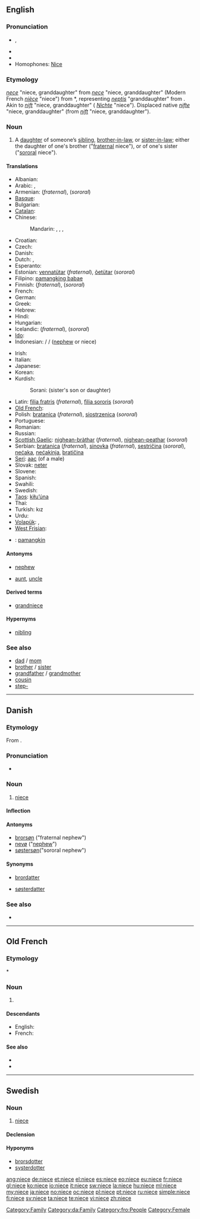 {{also|nièce}}
==English==

===Pronunciation===
* {{IPA|/niːs/}}, {{SAMPA|/ni:s/}}
* {{audio|en-us-niece.ogg|Audio (US)}}
* {{rhymes|iːs}}
* Homophones: [[Nice]]

===Etymology===
{{etyl|enm}} ''[[nece#Middle English|nece]]'' "niece, granddaughter" from {{etyl|fro}} ''[[nece#Old French|nece]]'' "niece, granddaughter" (Modern French ''[[nièce#French|nièce]]'' "niece") from {{etyl|VL.}} *{{term||neptia}}, representing {{etyl|la}} ''[[neptis]]'' "granddaughter" from {{proto|Indo-European|nepot-|grandchild, sister's son|lang=en}}. Akin to {{etyl|goh|-}} ''[[nift#Old High German|nift]]'' "niece, granddaughter" ({{etyl|de|-}} ''[[Nichte#German|Nichte]]'' "niece"). Displaced native {{etyl|enm|-}} ''[[nifte#Middle English|nifte]]'' "niece, granddaughter" (from {{etyl|ang|-}} ''[[nift#Old English|nift]]'' "niece, granddaughter").

===Noun===
{{en-noun}}

# A [[daughter]] of someone’s [[sibling]], [[brother-in-law]], or [[sister-in-law]]; either the daughter of one's brother ("[[fraternal]] niece"), or of one's sister ("[[sororal]] niece").

<!--disputed. Citations please, or mark what regions it is slang in. # A male [[homosexual]] person. -->

====Translations====
{{trans-top|fraternal or sororal niece}}
* Albanian: {{t|sq|mbesë|f|xs=Albanian}}
* Arabic: {{qualifier|fraternal}} {{t|ar|بنت الأخ|f|tr=bínti-l-’ákh|sc=Arab}}, {{t|ar|بنت الأخت|f|tr=bínti-l-’úkht|sc=Arab}}
* Armenian: {{t-|hy|եղբոր աղջիկ|tr=eġbor aġǰik}} (''fraternal''), {{t-|hy|քրոջ աղջիկ|tr=k'roǰ aġǰik}} (''sororal'')
* [[Basque]]: {{t|eu|iloba|xs=Basque}}
* Bulgarian: {{t+|bg|племенница|f}}
* [[Catalan]]: {{t|ca|neboda|f}}
* Chinese:
*: Mandarin: {{qualifier|fraternal}} {{t|zh|侄女|tr=zhínǚ|sc=Hani}}, {{t|zh|姪女|tr=zhínǚ|sc=Hani}}, {{qualifier|sororal}} {{t|zh|甥女|tr=shēngnǚ|sc=Hani}}, {{t|zh|外甥女|tr=wàishēngnǚ|sc=Hani}}
* Croatian: {{t|hr|nećakinja|f}}
* Czech: {{t+|cs|neteř|f}}
* Danish: {{t-|da|niece|c}}
* Dutch: {{t+|nl|nicht|f}}, {{t+|nl|nichtje|n}}
* Esperanto: {{t-|eo|nevino|xs=Esperanto}}
* Estonian: [[vennatütar]] (''fraternal''), [[õetütar]] (''sororal'')
* Filipino: [[pamangking babae]]
* Finnish: {{t-|fi|veljentytär}} (''fraternal''), {{t-|fi|sisarentytär}} (''sororal'')
* French: {{t+|fr|nièce|f}}
* German: {{t+|de|Nichte|f}}
* Greek: {{t+|el|ανεψιά|f|tr=anepsiá}}
* Hebrew: {{t-|he|אחיינית|f|tr=akhyanít}}
* Hindi: {{t|hi|भतीजी|f|tr=bhatījī|sc=Deva}}
* Hungarian: {{t+|hu|unokahúg}}
* Icelandic: {{t+|is|bróðurdóttir|f}} (''fraternal''), {{t+|is|systurdóttir|f}} (''sororal'')
* [[Ido]]: {{t+|io|nevino|xs=Ido}}
* Indonesian: {{t|id|keponakan|xs=Indonesian}} / {{t|id|kemenakan|xs=Indonesian}} / {{t+|id|misan|xs=Indonesian}} ([[nephew]] or niece)
{{trans-mid}}
* Irish: {{t-|ga|neacht|f|xs=Irish}}
* Italian: {{t+|it|nipote|f}}
* Japanese: {{t|ja|姪|tr=[[めい]], mei|sc=Jpan}}
* Korean: {{t|ko|조카딸|tr=jokaddal|sc=Kore}}
* Kurdish:
*: Sorani: {{t|ku|خوشکه‌زا|tr=xoškazá|sc=ku-Arab}} (sister's son or daughter)
* Latin: [[filia fratris]] (''fraternal''), [[filia sororis]] (''sororal'')
* [[Old French]]: {{tø|fro|niece|f}}
* Polish: [[bratanica]] {{f}} (''fraternal''), [[siostrzenica]] {{f}} (''sororal'')
* Portuguese: {{t+|pt|sobrinha|f}}
* Romanian: {{t-|ro|nepoată|f}}
* Russian: {{t+|ru|племянница|f|tr=plemjánnica}}
* [[Scottish Gaelic]]: [[nighean-bràthar]] {{f}} (''fraternal''), [[nighean-peathar]] {{f}} (''sororal'')
* Serbian: [[bratanica]] (''fraternal''), [[sinovka]] (''fraternal''), [[sestričina]] (''sororal''), [[nećaka]], [[nećakinja]], [[bratičina]] {{f}}
* [[Seri]]: [[aac]] (of a male)
* Slovak: [[neter]] {{f}}
* Slovene: {{t+|sl|nečakinja|f}}
* Spanish: {{t+|es|sobrina|f}}
* Swahili: {{t+|sw|mpwa|xs=Swahili}}
* Swedish: {{t-|sv|niece|c}}
* [[Taos]]: [[kìłu’úna]]
* Thai: {{t|th|หลานสาว|tr=lăan săao|sc=Thai}}
* Turkish: kız {{t+|tr|yeğen}}
* Urdu: {{t|ur|بھتیجی|f|tr=bhatījī|sc=ur-Arab}}
* [[Volapük]]: {{qualifier|male or female}} {{t|vo|nef}}, {{qualifier|female}} {{t|vo|jinef}}
* [[West Frisian]]: {{t|fy|nicht}}
{{trans-bottom}}

{{checktrans-top}}
* {{ttbc|fil}}: [[pamangkin]] {{f}}
{{trans-bottom}}

====Antonyms====
* {{italbrac|with regard to gender}} [[nephew]]
* {{italbrac|with regard to ancestry}} [[aunt]], [[uncle]]

====Derived terms====
* [[grandniece]]

====Hypernyms====
* [[nibling]]

===See also===
* [[dad]] / [[mom]]
* [[brother]] / [[sister]]
* [[grandfather]] / [[grandmother]]
* [[cousin]]
* [[step-]]

[[Category:Family]]

----

==Danish==

===Etymology===
From {{etyl|fr|da}} {{term|nièce||niece|lang=fr}}.

===Pronunciation===
* {{IPA|/niɛːsə/|[niˈɛːsə]|lang=da}}

===Noun===
{{da-noun|n|r}}

# [[niece#English|niece]]

====Inflection====
{{da-noun-infl|n|r}}

====Antonyms====
* [[brorsøn]] ("fraternal nephew")
* [[nevø]] ("[[nephew]]")
* [[søstersøn]]("sororal nephew")

====Synonyms====
* {{sense|fraternal niece}} [[brordatter]]
* {{sense|sororal niece}} [[søsterdatter]]

===See also===
* {{pedialite|lang=da}}

[[Category:da:Family]]

----

==Old French==

===Etymology===
{{etyl|LL.|fro}} *{{term||neptia}}

===Noun===
{{fro-noun|f}}

# {{l|en|niece}}

====Descendants====
* English: {{l|en|niece}}
* French: {{l|fr|nièce}}

====See also====
* {{l|fro|neveu}}
* {{l|fro|oncle}}

[[Category:fro:People]]
[[Category:Female]]

----

==Swedish==

===Noun===
{{sv-noun|g=c}}

# [[niece#English|niece]]

====Declension====
{{sv-noun-reg-r-c}}

====Hyponyms====
* [[brorsdotter]]
* [[systerdotter]]

[[ang:niece]]
[[de:niece]]
[[et:niece]]
[[el:niece]]
[[es:niece]]
[[eo:niece]]
[[eu:niece]]
[[fr:niece]]
[[gl:niece]]
[[ko:niece]]
[[io:niece]]
[[it:niece]]
[[sw:niece]]
[[la:niece]]
[[hu:niece]]
[[ml:niece]]
[[my:niece]]
[[ja:niece]]
[[no:niece]]
[[oc:niece]]
[[pl:niece]]
[[pt:niece]]
[[ru:niece]]
[[simple:niece]]
[[fi:niece]]
[[sv:niece]]
[[ta:niece]]
[[te:niece]]
[[vi:niece]]
[[zh:niece]]